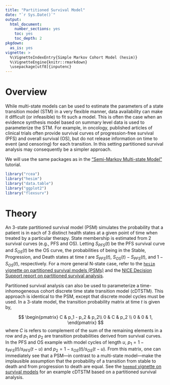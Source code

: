 ```yaml
---
title: "Partitioned Survival Model"
date: "`r Sys.Date()`"
output:
  html_document:
    number_sections: yes
    toc: yes
    toc_depth: 2
pkgdown:
  as_is: yes
vignette: >
  %\VignetteIndexEntry{Simple Markov Cohort Model (hesim)}
  %\VignetteEngine{knitr::rmarkdown}
  \usepackage[utf8]{inputenc}
---
```


# Overview
While multi-state models can be used to estimate the parameters of a state transition model (STM) in a very flexible manner, data availability can make it difficult (or infeasible) to fit such a model. This is often the case when an evidence synthesis model based on summary level data is used to parameterize the STM. For example, in oncology, published articles of clinical trials often provide survival curves of progression-free survival (PFS) and overall survival (OS), but do not release information on time to event (and censoring) for each transition. In this setting partitioned survival analysis may consequently be a simpler approach.

We will use the same packages as in the ["Semi-Markov Multi-state Model"](mstate.html) tutorial. 

```r
library("rcea")
library("hesim")
library("data.table")
library("ggplot2")
library("flexsurv")
```

# Theory
An 3-state partitioned survival model (PSM) simulates the probability that a patient is in each of 3 distinct health states at a given point of time when treated by a particular therapy. State membership is estimated from 2 survival curves (e.g., PFS and OS). Letting $S_{PFS}(t)$ be the PFS survival curve and $S_{OS}(t)$ be the OS curve, the probabilities of being in the Stable, Progression, and Death states at time $t$ are $S_{PFS}(t)$, $S_{OS}(t) - S_{PFS}(t)$, and $1 - S_{OS}(t)$, respectively. For a more general N-state case, refer to the [`hesim` vignette on partitioned survival models (PSMs)](https://hesim-dev.github.io/hesim/articles/psm.html) and the [NICE Decision Support report on partitioned survival analysis](http://nicedsu.org.uk/technical-support-documents/partitioned-survival-analysis-tsd/).

Partitioned survival analysis can also be used to parameterize a time-inhomogeneous cohort discrete time state transition model (cDTSTM). This approach is identical to the PSM, except that discrete model cycles must be used. In a 3-state model, the transition probability matrix at time $t$ is given by, 

$$
\begin{pmatrix}
C & p_1 - p_2 & p_2\\
0 & C & p_2 \\
0 & 0 & 1,
\end{pmatrix}
$$
where $C$ is refers to complement of the sum of the remaining elements in a row and $p_1$ and $p_2$ are transition probabilities derived from survival curves. In the PFS and OS example with model cycles of length $u$, $p_1 =  1 - s_{PFS}(t)/s_{PFS}(t-u)$ and $p_2 = 1 - s_{OS}(t)/s_{OS}(t-u)$. From this matrix, one can immediately see that a PSM---in contrast to a multi-state model---make the implausible assumption that the probability of a transition from stable to death and from progression to death are equal. See the [`heemod` vignette on survival models](https://cran.r-project.org/web/packages/heemod/vignettes/j_survival.html) for an example cDTSTM based on a partitioned survival analysis.   




